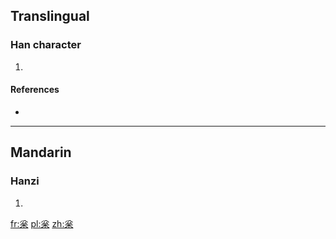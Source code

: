 {{also|松}}
==Translingual==

===Han character===
{{Han char|rn=75|rad=木|as=04|sn=8|four=|canj=金戈木 (CID)}}

# {{defn|Han|sort=木04}}

====References====
* {{Han ref|kx=0514.160|dkj=14517|dj=0902.010|hdz=21173.060|uh=6780|ud=26496}}

----

==Mandarin==

===Hanzi===
{{cmn-hanzi|pin=[[sōng]] ([[song1]])|wg=sung<sup>1</sup>}}

# {{defn|Mandarin|sort=木04}}

[[fr:枀]]
[[pl:枀]]
[[zh:枀]]